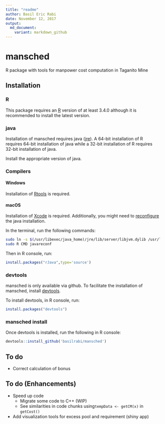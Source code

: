 ```yaml
---
title: "readme"
author: Basil Eric Rabi
date: November 12, 2017
output:
  md_document:
    variant: markdown_github
---
```


# mansched
R package with tools for manpower cost computation in Taganito Mine

## Installation

### R
This package requires an [R](https://www.r-project.org/) version of at least
3.4.0 although it is recommended to install the latest version.

### java
Installation of mansched requires java
([jre](https://java.com/inc/BrowserRedirect1.jsp?locale=en)).
A 64-bit installation of R requires 64-bit installation of java while
a 32-bit installation of R requires 32-bit installation of java.

Install the appropriate version of java.

### Compilers

#### Windows
Installation of
[Rtools](https://cran.r-project.org/bin/windows/Rtools/) is required.

#### macOS
Installation of
[Xcode](https://developer.apple.com/xcode/) is required.
Additionally, you might need to
[reconfigure](https://stackoverflow.com/questions/34971966/how-does-one-configure-rjava-on-osx-to-select-the-right-jvm-jinit-failing)
the java installation.

In the terminal, run the following commands:
```bash
sudo ln -s $(/usr/libexec/java_home)/jre/lib/server/libjvm.dylib /usr/local/lib
sudo R CMD javareconf
```

Then in R console, run:
```r
install.packages("rJava",type='source')
```

### devtools
mansched is only available via github.
To facilitate the installation of mansched, install
[devtools](https://github.com/hadley/devtools).

To install devtools, in R console, run:
```r
install.packages("devtools")
```

### mansched install
Once devtools is installed, run the following in R console:
```r
devtools::install_github('basilrabi/mansched')
```

## To do
* Correct calculation of bonus

## To do (Enhancements)
* Speed up code
    + Migrate some code to C++ (WIP)
    + See similarities in  code chunks using`tempData <- getCM(x)` in 
      `getCost()`
* Add visualization tools for excess pool and requirement (shiny app)
